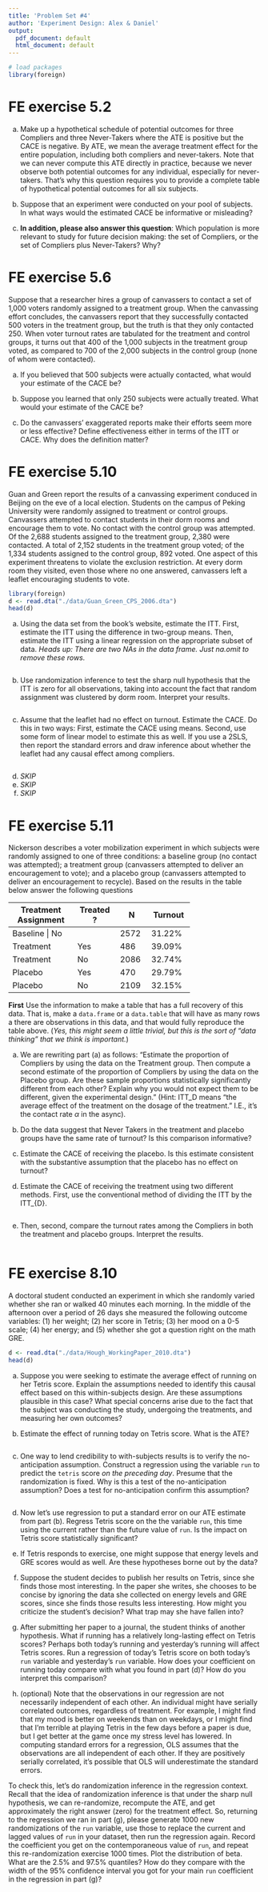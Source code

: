 ```yaml
---
title: 'Problem Set #4'
author: 'Experiment Design: Alex & Daniel'
output:
  pdf_document: default
  html_document: default
---
```


<!--
Some guidelines for submitting problem sets in this course:

- Please submit a PDF document rather than a Word document or a Google document.
- Please put your name at the top of your problem set.
- Please **bold** or *highlight* your numerical answers to make them easier to find.
- If you'll be using `R` or `Python` code to calculate your answers, please put the code and its output directly into your Problem Set PDF document.
- It is highly recommended, although not required, that you use the RMarkdown feature in RStudio to compose your problem set answers. RMarkdown allows you to easily intermingle analysis code and answers in one document. It is of a similar design as `jupyter` and an ipython notebook.
- You do not need to show work for trivial calculations, but showing work is always allowed.
- For answers that involve a narrative response, please feel free to describe the key concept directly and briefly, if you can do so, and do not feel pressure to go on at length.
- Please ask us questions about the problem set if you get stuck. **Don’t spend more than 20 minutes puzzling over what a problem means.** 
- Please ensure that someone (us!) can compile your solution set. The best way is to use the web-hosted links we've provided. 
-->

```r
# load packages 
library(foreign)
```

# FE exercise 5.2
a. Make up a hypothetical schedule of potential outcomes for three Compliers and three Never-Takers where the ATE is positive but the CACE is negative. By ATE, we mean the average treatment effect for the entire population, including both compliers and never-takers.  Note that we can never compute this ATE directly in practice, because we never observe both potential outcomes for any individual, especially for never-takers. That's why this question requires you to provide a complete table of hypothetical potential outcomes for all six subjects.

b. Suppose that an experiment were conducted on your pool of subjects. In what ways would the estimated CACE be informative or misleading? 

c. **In addition, please also answer this question**: Which population is more relevant to study for future decision making: the set of Compliers, or the set of Compliers plus Never-Takers? Why?

# FE exercise 5.6
Suppose that a researcher hires a group of canvassers to contact a set of 1,000 voters randomly assigned to a treatment group. When the canvassing effort concludes, the canvassers report that they successfully contacted 500 voters in the treatment group, but the truth is that they only contacted 250. When voter turnout rates are tabulated for the treatment and control groups, it turns out that 400 of the 1,000 subjects in the treatment group voted, as compared to 700 of the 2,000 subjects in the control group (none of whom were contacted). 

a. If you believed that 500 subjects were actually contacted, what would your estimate of the CACE be? 

b. Suppose you learned that only 250 subjects were actually treated. What would your estimate of the CACE be? 

c. Do the canvassers' exaggerated reports make their efforts seem more or less effective? Define effectiveness either in terms of the ITT or CACE. Why does the definition matter? 

# FE exercise 5.10
Guan and Green report the results of a canvassing experiment conduced in Beijing on the eve of a local election. Students on the campus of Peking University were randomly assigned to treatment or control groups. Canvassers attempted to contact students in their dorm rooms and encourage them to vote. No contact with the control group was attempted. Of the 2,688 students assigned to the treatment group, 2,380 were contacted. A total of 2,152 students in the treatment group voted; of the 1,334 students assigned to the control group, 892 voted. One aspect of this experiment threatens to violate the exclusion restriction. At every dorm room they visited, even those where no one answered, canvassers left a leaflet encouraging students to vote. 

```r
library(foreign)
d <- read.dta("./data/Guan_Green_CPS_2006.dta")
head(d)
```

a. Using the data set from the book's website, estimate the ITT. First, estimate the ITT using the difference in two-group means. Then, estimate the ITT using a linear regression on the appropriate subset of data. *Heads up: There are two NAs in the data frame. Just na.omit to remove these rows.*

```r

```

b. Use randomization inference to test the sharp null hypothesis that the ITT is zero for all observations, taking into account the fact that random assignment was clustered by dorm room. Interpret your results. 

```r

```

c. Assume that the leaflet had no effect on turnout. Estimate the CACE. Do this in two ways: First, estimate the CACE using means. Second, use some form of linear model to estimate this as well. If you use a 2SLS, then report the standard errors and draw inference about whether the leaflet had any causal effect among compliers. 

```r

```

d. *SKIP*
e. *SKIP*
f. *SKIP* 

# FE exercise 5.11
Nickerson describes a voter mobilization experiment in which subjects were randomly assigned to one of three conditions: a baseline group (no contact was attempted); a treatment group (canvassers attempted to deliver an encouragement to vote); and a placebo group (canvassers attempted to deliver an encouragement to recycle). Based on the results in the table below answer the following questions 

+----------------------+-----------+------+---------+
| Treatment Assignment | Treated ? | N    | Turnout |
+======================+===========+======+=========+
| Baseline              | No       | 2572 | 31.22%  |
+----------------------+-----------+------+---------+
| Treatment            | Yes       | 486  | 39.09%  |
+----------------------+-----------+------+---------+
| Treatment            | No        | 2086 | 32.74%  |
+----------------------+-----------+------+---------+
| Placebo              | Yes       | 470  | 29.79%  |
+----------------------+-----------+------+---------+
| Placebo              | No        | 2109 | 32.15%  |
+----------------------+-----------+------+---------+

**First** Use the information to make a table that has a full recovery of this data. That is, make a `data.frame` or a `data.table` that will have as many rows a there are observations in this data, and that would fully reproduce the table above. (*Yes, this might seem a little trivial, but this is the sort of "data thinking" that we think is important.*)

a. We are rewriting part (a) as follows: "Estimate the proportion of Compliers by using the data on the Treatment group.  Then compute a second estimate of the proportion of Compliers by using the data on the Placebo group.  Are these sample proportions statistically significantly different from each other?  Explain why you would not expect them to be different, given the experimental design." (Hint: ITT_D means "the average effect of the treatment on the dosage of the treatment." I.E., it’s the contact rate $\alpha$ in the async).

b. Do the data suggest that Never Takers in the treatment and placebo groups have the same rate of turnout? Is this comparison informative? 

c. Estimate the CACE of receiving the placebo. Is this estimate consistent with the substantive assumption that the placebo has no effect on turnout? 

d. Estimate the CACE of receiving the treatment using two different methods. First, use the conventional method of dividing the ITT by the ITT_{D}. 

```r

```

e. Then, second, compare the turnout rates among the Compliers in both the treatment and placebo groups. Interpret the results. 

```r

```


<!--
# EVERYTHING IN THIS COMMENTED SECTION IS NOT REQUIRED. THESE ARE GOOD PROBLEMS, AND IF YOU WANT TO CHECK YOUR 
# UNDERSTANDING, THEY WOULD BE GOOD TO DO. 

# More Practice 
Determine the direction of bias in estimating the ATE for each of the following situations when we randomize at the individual level.  Do we over-estimate, or underestimate? Briefly but clearly explain your reasoning.

a. In the advertising example of Lewis and Reiley (2014), assume some treatment-group members are friends with control-group members.

b. Consider the police displacement example from the bulleted list in the introduction to FE 8, where we are estimating the effects of enforcement on crime.

c. Suppose employees work harder when you experimentally give them compensation that is more generous than they expected, that people feel resentful (and therefore work less hard) when they learn that their compensation is less than others, and that some treatment-group members talk to control group members.

d. When Olken (2007) randomly audits local Indonesian governments for evidence of corruption, suppose control-group governments learn that treatment-group governments are being randomly audited and assume they are likely to get audited too.


# FE exercise 8.2
National surveys indicate that college roommates tend to have correlated weight. The more one roommate weights at the end of the freshman year, the more the other freshman roommate weights. On the other hand, researchers studying housing arrangements in which roommates are randomly paired together find no correlation between two roommates' weights at the end of their freshman year. *Explain how these two facts can be reconciled.*
-->


# FE exercise 8.10
A doctoral student conducted an experiment in which she randomly varied whether she ran or walked 40 minutes each morning. In the middle of the afternoon over a period of 26 days she measured the following outcome variables: (1) her weight; (2) her score in Tetris; (3) her mood on a 0-5 scale; (4) her energy; and (5) whether she got a question right on the math GRE. 

```r
d <- read.dta("./data/Hough_WorkingPaper_2010.dta")
head(d)
``` 

a. Suppose you were seeking to estimate the average effect of running on her Tetris score. Explain the assumptions needed to identify this causal effect based on this within-subjects design. Are these assumptions plausible in this case? What special concerns arise due to the fact that the subject was conducting the study, undergoing the treatments, and measuring her own outcomes? 

b. Estimate the effect of running today on Tetris score. What is the ATE?


```r

```

c. One way to lend credibility to with-subjects results is to verify the no-anticipation assumption. Construct a regression using the variable `run` to predict the `tetris` score *on the preceding day*. Presume that the randomization is fixed. Why is this a test of the no-anticipation assumption? Does a test for no-anticipation confirm this assumption? 

```r

```

d. Now let's use regression to put a standard error on our ATE estimate from part (b). Regress Tetris score on the the variable `run`, this time using the current rather than the future value of `run`.  Is the impact on Tetris score statistically significant? 

e. If Tetris responds to exercise, one might suppose that energy levels and GRE scores would as well. Are these hypotheses borne out by the data?  

f. Suppose the student decides to publish her results on Tetris, since she finds those most interesting.  In the paper she writes, she chooses to be concise by ignoring the data she collected on energy levels and GRE scores, since she finds those results less interesting.  How might you criticize the student's decision?  What trap may she have fallen into?

g. After submitting her paper to a journal, the student thinks of another hypothesis.  What if running has a relatively long-lasting effect on Tetris scores?  Perhaps both today's running and yesterday's running will affect Tetris scores.  Run a regression of today's Tetris score on both today's `run` variable and yesterday's `run` variable.  How does your coefficient on running today compare with what you found in part (d)?  How do you interpret this comparison?

h. (optional) Note that the observations in our regression are not necessarily independent of each other. An individual might have serially correlated outcomes, regardless of treatment.  For example, I might find that my mood is better on weekends than on weekdays, or I might find that I'm terrible at playing Tetris in the few days before a paper is due, but I get better at the game once my stress level has lowered. In computing standard errors for a regression, OLS assumes that the observations are all independent of each other.  If they are positively serially correlated, it's possible that OLS will underestimate the standard errors.

To check this, let's do randomization inference in the regression context.  Recall that the idea of randomization inference is that under the sharp null hypothesis, we can re-randomize, recompute the ATE, and get approximately the right answer (zero) for the treatment effect.  So, returning to the regression we ran in part (g), please generate 1000 new randomizations of the `run` variable, use those to replace the current and lagged values of `run` in your dataset, then run the regression again.  Record the coefficient you get on the contemporaneous value of `run`, and repeat this re-randomization exercise 1000 times.  Plot the distribution of beta. What are the 2.5% and 97.5% quantiles?  How do they compare with the width of the 95% confidence interval you got for your main `run` coefficient in the regression in part (g)?
